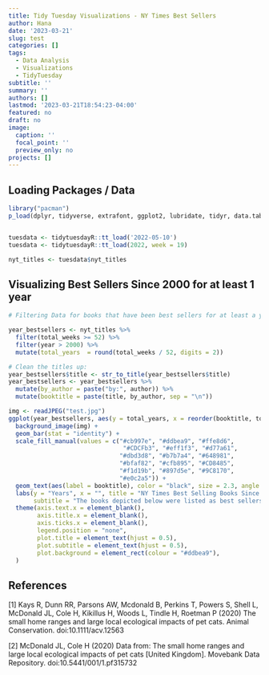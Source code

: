 ```yaml
---
title: Tidy Tuesday Visualizations - NY Times Best Sellers
author: Hana
date: '2023-03-21'
slug: test
categories: []
tags:
  - Data Analysis
  - Visualizations
  - TidyTuesday
subtitle: ''
summary: ''
authors: []
lastmod: '2023-03-21T18:54:23-04:00'
featured: no
draft: no
image:
  caption: ''
  focal_point: ''
  preview_only: no
projects: []
---
```

## Loading Packages / Data

```r
library("pacman") 
p_load(dplyr, tidyverse, extrafont, ggplot2, lubridate, tidyr, data.table, rlist, xlsx, tidytuesdayR, ggpubr, jpeg)


tuesdata <- tidytuesdayR::tt_load('2022-05-10')
tuesdata <- tidytuesdayR::tt_load(2022, week = 19)

nyt_titles <- tuesdata$nyt_titles
```
## Visualizing Best Sellers Since 2000 for at least 1 year

```r
# Filtering Data for books that have been best sellers for at least a year

year_bestsellers <- nyt_titles %>%
  filter(total_weeks >= 52) %>%
  filter(year > 2000) %>%
  mutate(total_years  = round(total_weeks / 52, digits = 2)) 

# Clean the titles up:
year_bestsellers$title <- str_to_title(year_bestsellers$title)
year_bestsellers <- year_bestsellers %>% 
  mutate(by_author = paste("by:", author)) %>% 
  mutate(booktitle = paste(title, by_author, sep = "\n"))

img <- readJPEG("test.jpg")
ggplot(year_bestsellers, aes(y = total_years, x = reorder(booktitle, total_years), fill =booktitle)) + 
  background_image(img) + 
  geom_bar(stat = "identity") +
  scale_fill_manual(values = c("#cb997e", "#ddbea9", "#ffe8d6", 
                                "#CDCFb3", "#eff1f3", "#d77a61", 
                               "#dbd3d8", "#b7b7a4", "#648981", 
                               "#bfaf82", "#cfb895", "#CD8485", 
                               "#f1d19b", "#897d5e", "#9C8170", 
                               "#e0c2a5")) + 
  geom_text(aes(label = booktitle), color = "black", size = 2.3, angle = 270, position=position_stack(vjust=0.5)) + 
  labs(y = "Years", x = "", title = "NY Times Best Selling Books Since 2000",
       subtitle = "The books depicted below were listed as best sellers for at least 52 consecutive weeks.") +
  theme(axis.text.x = element_blank(),
        axis.title.x = element_blank(),
        axis.ticks.x = element_blank(), 
        legend.position = "none", 
        plot.title = element_text(hjust = 0.5),
        plot.subtitle = element_text(hjust = 0.5),
        plot.background = element_rect(colour = "#ddbea9"),
  )

```


## References

[1] Kays R, Dunn RR, Parsons AW, Mcdonald B, Perkins T, Powers S, Shell L, McDonald JL, Cole H, Kikillus H, Woods L, Tindle H, Roetman P (2020) The small home ranges and large local ecological impacts of pet cats. Animal Conservation. doi:10.1111/acv.12563

[2] McDonald JL, Cole H (2020) Data from: The small home ranges and large local ecological impacts of pet cats [United Kingdom]. Movebank Data Repository. doi:10.5441/001/1.pf315732

